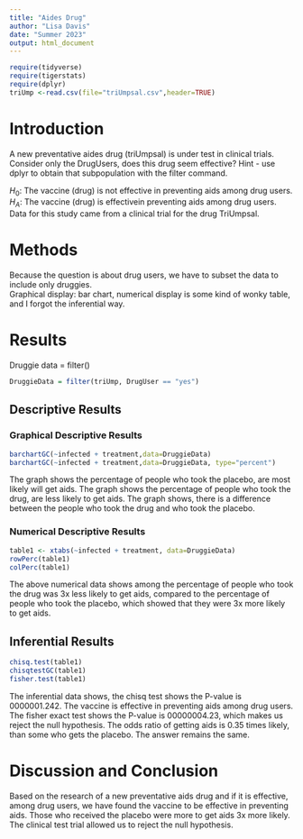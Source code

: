 ```yaml
---
title: "Aides Drug"
author: "Lisa Davis"
date: "Summer 2023"
output: html_document
---
```


```r
require(tidyverse)
require(tigerstats)
require(dplyr)
triUmp <-read.csv(file="triUmpsal.csv",header=TRUE)
```

# Introduction

<!--In this section you explain what you are trying to show.  Where did the data come from?  What is the research or other question you are trying to answer?.  If you skimp in this section expect to be marked down in your grade. Paint a picture of the project a couple of paragraphs is expected!-->

A new  preventative aides drug (triUmpsal) is under test in clinical trials. Consider only the DrugUsers, does this drug seem effective?  Hint - use dplyr to obtain that subpopulation with the filter command.

$H_0$: The vaccine (drug) is not effective in preventing aids among drug users.  
$H_A$: The vaccine (drug) is effectivein preventing aids among drug users.  
Data for this study came from a clinical trial for the drug TriUmpsal.  

# Methods

<!--Decide on your methods:  use "variable analysis" or other appropriate descriptors.  Make sure to choose at least one graphical method and at least one numerical method. Discuss what data manipulations may be needed for example subsetting or other binning procedures and what sort of graphical displays and inferential tools will be used!-->

Because the question is about drug users, we have to subset the data to include only druggies.  
Graphical display: bar chart, numerical display is some kind of wonky table, and I forgot the inferential way.

# Results

<!--Divide this section into two sub-sections:  One for your descriptive  results and one for your inferential results.!-->

Druggie data = filter()

```r
DruggieData = filter(triUmp, DrugUser == "yes")
```


## Descriptive Results

### Graphical Descriptive Results

<!--Graphical results here.  Make sure to show your code.  Provide appropriate labels for axes, giving units if possible, and provide a good title for the graph, too.  Use the graphical results to describe the patterns if any that exist in the data as focused toward the research question. Bottom line is to explain the features of the graph that are relevant to conforming or departing to what is expected by your null hypothesis !-->


```r
barchartGC(~infected + treatment,data=DruggieData)
barchartGC(~infected + treatment,data=DruggieData, type="percent")

```

The graph shows the percentage of people who took the placebo, are most likely will get aids. The graph shows the percentage of people who took the drug, are less likely to get aids. The graph shows, there is a difference between the people who took the drug and who took the placebo.


### Numerical Descriptive Results

<!--Numerical results go here. Use the numerical results to describe the patterns if any that exist in the data as focused toward the research question!-->

```r
table1 <- xtabs(~infected + treatment, data=DruggieData)
rowPerc(table1)
colPerc(table1)
```

The above numerical data shows among the percentage of people who took the drug was 3x less likely to get aids, compared to the percentage of people who took the placebo, which showed that they were 3x more likely to get aids.

## Inferential Results

<!--State hypothesis clearly.  Make sure your discussion of the inferential test covers all the aspects that the test output produces, such as test statistic, p-value etc.  Make a decision about the null hypothesis, explain the assumptions on which the selected test/procedure was based, and why the chosen procedure satisfys the assumptions and is appropriate to answer the research question!-->


```r
chisq.test(table1)
chisqtestGC(table1)
fisher.test(table1)
```

The inferential data shows, the chisq test shows the P-value is 0000001.242. The vaccine is effective in preventing aids among drug users. 
The fisher exact test shows the P-value is 00000004.23, which makes us reject the null hypothesis. The odds ratio of getting aids is 0.35 times likely, than some who gets the placebo. The answer remains the same.

# Discussion and Conclusion

<!--Discussion and conclusion here.  If you found a relationship be sure to consider whether the relationship occurs because one of the variavbles causes the other, or whether they perhasps are related for some other reason.  Watch the chapter 6 videos from the GeorgeTown videos collection.!-->

Based on the research of a new preventative aids drug and if it is effective, among drug users, we have found the vaccine to be effective in preventing aids. Those who received the placebo were more to get aids 3x more likely. The clinical test trial allowed us to reject the null hypothesis.

